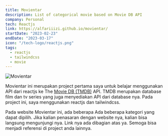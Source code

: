 ```yaml
---
title: Movientar
description: List of categorical movie based on Movie DB API
company: Personal
tech: Reactjs
link: https://alfariiizi.github.io/movientar/
startDate: "2023-02-23"
endDate: "2023-03-17"
icon: "/tech-logo/reactjs.png"
tags:
  - reactjs
  - tailwindcss
  - movie
---
```


<Image
  src="/projects/movientar/img.png"
  alt="Movientar"
  size={1600}
  caption="Tampilan dari Movientar"
/>

Movientar ini merupakan project pertama saya untuk belajar menggunakan API dari reactjs ke The [Movie DB (TMDB)](https://www.themoviedb.org) API. TMDB merupakan database film dan tv series yang juga menyediakan API dari database nya. Pada project ini, saya menggunakan reactjs dan tailwindcss.

Pada website Movientar ini, ada beberapa Ada beberapa kategori yang dapat dipilih. Jika kalian penasaran dengan website nya, kalian bisa langsung mengunjungi nya. Link nya ada dibagian atas ya. Semoga bisa menjadi referensi di project anda lainnya.
